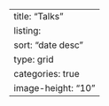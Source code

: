 ---
title: "Talks"
listing:
  sort: "date desc"
  type: grid
  categories: true
  image-height: "10"
---